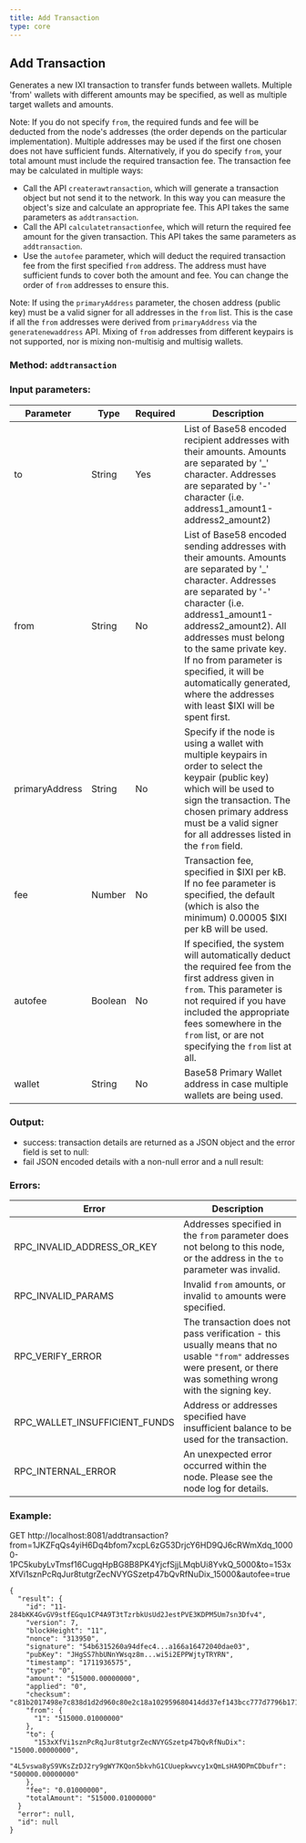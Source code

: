 ```yaml
---
title: Add Transaction
type: core
---
```

## Add Transaction
Generates a new IXI transaction to transfer funds between wallets. Multiple 'from' wallets with different amounts may be specified, as well as multiple target wallets and amounts.

Note: If you do not specify `from`, the required funds and fee will be deducted from the node's addresses (the order depends on the particular implementation). Multiple addresses may be used if the first one chosen does not have sufficient funds.
Alternatively, if you do specify `from`, your total amount must include the required transaction fee. The transaction fee may be calculated in multiple ways:
 - Call the API `createrawtransaction`, which will generate a transaction object but not send it to the network. In this way you can measure the object's size and calculate an appropriate fee. This API takes the same parameters as `addtransaction`.
 - Call the API `calculatetransactionfee`, which will return the required fee amount for the given transaction. This API takes the same parameters as `addtransaction`.
 - Use the `autofee` parameter, which will deduct the required transaction fee from the first specified `from` address. The address must have sufficient funds to cover both the amount and fee. You can change the order of `from` addresses to ensure this.

Note: If using the `primaryAddress` parameter, the chosen address (public key) must be a valid signer for all addresses in the `from` list. This is the case if all the `from` addresses were derived from `primaryAddress` via the `generatenewaddress` API. Mixing of `from` addresses from different keypairs is not supported, nor is mixing non-multisig and multisig wallets.

### Method: `addtransaction`
### Input parameters:

| Parameter | Type | Required | Description |
| --- | --- | --- | --- |
| to | String | Yes | List of Base58 encoded recipient addresses with their amounts. Amounts are separated by '_' character. Addresses are separated by '-' character (i.e. address1_amount1-address2_amount2) |
| from | String | No | List of Base58 encoded sending addresses with their amounts. Amounts are separated by '_' character. Addresses are separated by '-' character (i.e. address1_amount1-address2_amount2). All addresses must belong to the same private key. If no from parameter is specified, it will be automatically generated, where the addresses with least $IXI will be spent first. |
| primaryAddress | String | No | Specify if the node is using a wallet with multiple keypairs in order to select the keypair (public key) which will be used to sign the transaction. The chosen primary address must be a valid signer for all addresses listed in the `from` field. |
| fee | Number | No | Transaction fee, specified in $IXI per kB. If no fee parameter is specified, the default (which is also the minimum) 0.00005 $IXI per kB will be used. |
| autofee | Boolean | No | If specified, the system will automatically deduct the required fee from the first address given in `from`. This parameter is not required if you have included the appropriate fees somewhere in the `from` list, or are not specifying the `from` list at all. |
| wallet | String | No | Base58 Primary Wallet address in case multiple wallets are being used. |

### Output:
- success: transaction details are returned as a JSON object and the error field is set to null:
- fail JSON encoded details with a non-null error and a null result:

### Errors:

| Error | Description |
| --- | --- |
| RPC_INVALID_ADDRESS_OR_KEY | Addresses specified in the `from` parameter does not belong to this node, or the address in the `to` parameter was invalid.  |
| RPC_INVALID_PARAMS | Invalid `from` amounts, or invalid `to` amounts were specified. |
| RPC_VERIFY_ERROR | The transaction does not pass verification - this usually means that no usable `"from"` addresses were present, or there was something wrong with the signing key. |
| RPC_WALLET_INSUFFICIENT_FUNDS | Address or addresses specified have insufficient balance to be used for the transaction. |
| RPC_INTERNAL_ERROR | An unexpected error occurred within the node. Please see the node log for details. |

### Example:
GET http://localhost:8081/addtransaction?from=1JKZFqQs4yiH6Dq4bfom7xcpL6zG53DrjcY6HD9QJ6cRWmXdq_10000-1PC5kubyLvTmsf16CugqHpBG8B8PK4YjcfSjjLMqbUi8YvkQ_5000&to=153xXfVi1sznPcRqJur8tutgrZecNVYGSzetp47bQvRfNuDix_15000&autofee=true

```
{
  "result": {
    "id": "11-284bKK4GvGV9stfEGqu1CP4A9T3tTzrbkUsUd2JestPVE3KDPM5Um7sn3Dfv4",
    "version": 7,
    "blockHeight": "11",
    "nonce": "313950",
    "signature": "54b6315260a94dfec4...a166a16472040dae03",
    "pubKey": "JHgSS7hbUNnYWsqz8m...wi5i2EPPWjtyTRYRN",
    "timestamp": "1711936575",
    "type": "0",
    "amount": "515000.00000000",
    "applied": "0",
    "checksum": "c81b2017498e7c838d1d2d960c80e2c18a102959680414dd37ef143bcc777d7796b171d873683f93425a91fd",
    "from": {
      "1": "515000.01000000"
    },
    "to": {
      "153xXfVi1sznPcRqJur8tutgrZecNVYGSzetp47bQvRfNuDix": "15000.00000000",
      "4L5vswa8yS9VKsZzDJ2ry9gWY7KQon5bkvhG1CUuepkwvcy1xQmLsHA9DPmCDbufr": "500000.00000000"
    },
    "fee": "0.01000000",
    "totalAmount": "515000.01000000"
  }
  "error": null,
  "id": null
}
```